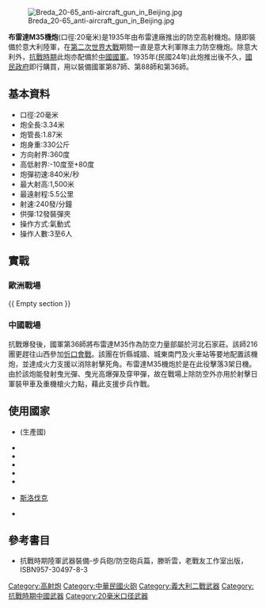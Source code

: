 {{no footnotes|time=2014-11-22T06:32:40+00:00}}
[[File:Breda_20-65_anti-aircraft_gun_in_Beijing.jpg|thumb]]

'''布雷達M35機炮'''(口徑:20毫米)是1935年由布雷達廠推出的防空高射機炮。隨即裝備於意大利陸軍，在[[第二次世界大戰|第二次世界大戰]]期間一直是意大利軍隊主力防空機炮。除意大利外，[[抗日戰爭|抗戰時期]]此炮亦配備於[[國民革命軍|中國國軍]]。1935年(民國24年)此炮推出後不久，[[國民黨|國民政府]]即行購買，用以裝備國軍第87師、第88師和第36師。

==基本資料==
*口徑:20毫米
*炮全長:3.34米
*炮管長:1.87米
*炮身重:330公斤
*方向射界:360度
*高低射界:-10度至+80度
*炮彈初速:840米/秒
*最大射高:1,500米
*最遠射程:5.5公里
*射速:240發/分鐘
*供彈:12發裝彈夾
*操作方式:氣動式
*操作人數:3至6人

==實戰==
=== 歐洲戰場 ===
{{ Empty section }}

=== 中國戰場 ===
抗戰爆發後，國軍第36師將布雷達M35作為防空力量部屬於河北石家莊。該師216團更趕往山西參加[[忻口會戰|忻口會戰]]。該團在忻縣城牆、城東南門及火車站等要地配置該機炮，並達成火力支援以消除射擊死角。布雷達M35機炮於是在此役擊落3架日機。由於該炮能發射曳光彈、曳光高爆彈及穿甲彈，故在戰場上除防空外亦用於射擊日軍裝甲車及重機槍火力點，藉此支援步兵作戰。

==使用國家==
*{{flagcountry|Kingdom of Italy}}(生產國)
*{{flag|Australia}}
*{{ROC}}
*{{ECU}}
*{{flag|Finland}}
*{{flag|Nazi Germany}}
*{{flagicon|Slovakia|1938}} [[斯洛伐克共和國_(1939-1945)|斯洛伐克]]
*{{flag|United Kingdom}}

==參考書目==
*抗戰時期陸軍武器裝備-步兵砲/防空砲兵篇，滕昕雲，老戰友工作室出版，ISBN957-30497-8-3

{{抗戰時期中華民國火炮}}

[[Category:高射炮|Category:高射炮]]
[[Category:中華民國火砲|Category:中華民國火砲]]
[[Category:義大利二戰武器|Category:義大利二戰武器]]
[[Category:抗戰時期中國武器|Category:抗戰時期中國武器]]
[[Category:20毫米口径武器|Category:20毫米口径武器]]